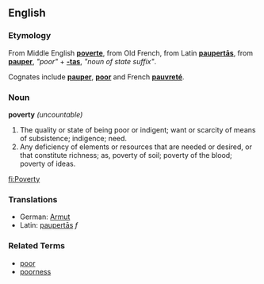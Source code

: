 ==English==
===Etymology===
From Middle English '''[[poverte]]''', from Old French, from Latin '''[[paupertās]]''', from '''[[pauper]]''', ''"poor"'' + '''[[-tas]]''', ''"noun of state suffix"''.

Cognates include '''[[pauper]]''', '''[[poor]]''' and French '''[[pauvreté]]'''.
===Noun===
'''poverty'''  ''(uncountable)''

#The quality or state of being poor or indigent; want or scarcity of means of subsistence; indigence; need.
#Any deficiency of elements or resources that are needed or desired, or that constitute richness; as, poverty of soil; poverty of the blood; poverty of ideas.

{{webster}}

[[fi:Poverty]]

===Translations===
*German: [[Armut]]
*Latin: [[paupertas|paupertās]] ''f''

===Related Terms===
*[[poor]]
*[[poorness]]